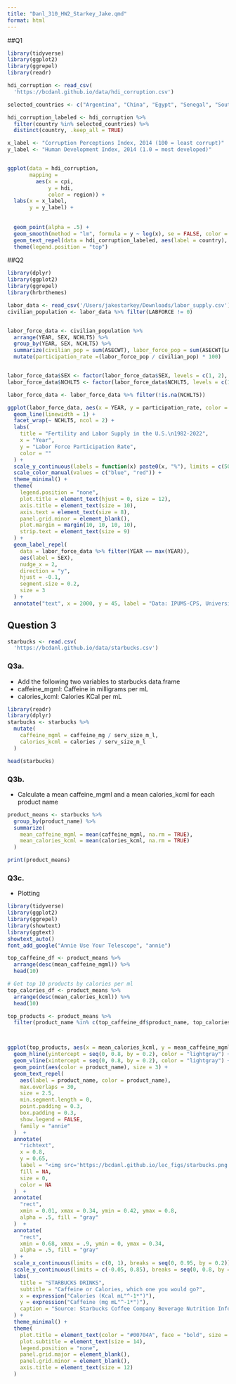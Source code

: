 ```yaml
---
title: "Danl_310_HW2_Starkey_Jake.qmd"
format: html
---
```

##Q1
```r
library(tidyverse)
library(ggplot2)
library(ggrepel)
library(readr)

hdi_corruption <- read_csv(
  'https://bcdanl.github.io/data/hdi_corruption.csv')

selected_countries <- c("Argentina", "China", "Egypt", "Senegal", "South Africa", "Greece", "United States", "Germany", "Singapore", "Norway")

hdi_corruption_labeled <- hdi_corruption %>% 
  filter(country %in% selected_countries) %>% 
  distinct(country, .keep_all = TRUE)

x_label <- "Corruption Perceptions Index, 2014 (100 = least corrupt)"
y_label <- "Human Development Index, 2014 (1.0 = most developed)"


ggplot(data = hdi_corruption,
       mapping = 
         aes(x = cpi, 
             y = hdi, 
             color = region)) +
  labs(x = x_label,
       y = y_label) +
  
  
  geom_point(alpha = .5) +
  geom_smooth(method = "lm", formula = y ~ log(x), se = FALSE, color = "blue") +
  geom_text_repel(data = hdi_corruption_labeled, aes(label = country), color = "black", size = 3, max.overlaps = Inf, segment.color = "black", box.padding = .75, point.padding = .75)  +
  theme(legend.position = "top")
```
##Q2
```r
library(dplyr)
library(ggplot2)
library(ggrepel)
library(hrbrthemes) 

labor_data <- read_csv('/Users/jakestarkey/Downloads/labor_supply.csv')
civilian_population <- labor_data %>% filter(LABFORCE != 0)


labor_force_data <- civilian_population %>% 
  arrange(YEAR, SEX, NCHLT5) %>% 
  group_by(YEAR, SEX, NCHLT5) %>% 
  summarize(civilian_pop = sum(ASECWT), labor_force_pop = sum(ASECWT[LABFORCE == 2])) %>% 
  mutate(participation_rate =(labor_force_pop / civilian_pop) * 100)


labor_force_data$SEX <- factor(labor_force_data$SEX, levels = c(1, 2), labels = c("Male", "Female"))
labor_force_data$NCHLT5 <- factor(labor_force_data$NCHLT5, levels = c(1, 0), labels = c("Having Children Under Age 5 in Household","No Child Under Age 5 in Household"))

labor_force_data <- labor_force_data %>% filter(!is.na(NCHLT5))

```

```r
ggplot(labor_force_data, aes(x = YEAR, y = participation_rate, color = SEX)) +
  geom_line(linewidth = 1) +
  facet_wrap(~ NCHLT5, ncol = 2) +
  labs(
    title = "Fertility and Labor Supply in the U.S.\n1982-2022",
    x = "Year",
    y = "Labor Force Participation Rate",
    color = ""
  ) +
  scale_y_continuous(labels = function(x) paste0(x, "%"), limits = c(50, 100), breaks = seq(50, 100, 10)) +
  scale_color_manual(values = c("blue", "red")) +
  theme_minimal() +
  theme(
    legend.position = "none",
    plot.title = element_text(hjust = 0, size = 12), 
    axis.title = element_text(size = 10), 
    axis.text = element_text(size = 8), 
    panel.grid.minor = element_blank(),
    plot.margin = margin(10, 10, 10, 10), 
    strip.text = element_text(size = 9) 
  ) +
  geom_label_repel(
    data = labor_force_data %>% filter(YEAR == max(YEAR)),
    aes(label = SEX),
    nudge_x = 2,
    direction = "y",
    hjust = -0.1,
    segment.size = 0.2,
    size = 3 
  ) +
  annotate("text", x = 2000, y = 45, label = "Data: IPUMS-CPS, University of Minnesota, www.ipums.org.", size = 2.5) # Adjust annotate size
```

## Question 3

```r
starbucks <- read.csv(
  'https://bcdanl.github.io/data/starbucks.csv')
```

### Q3a.

-   Add the following two variables to starbucks data.frame
-   caffeine_mgml: Caffeine in milligrams per mL
-   calories_kcml: Calories KCal per mL

```r
library(readr)
library(dplyr)
starbucks <- starbucks %>%
  mutate(
    caffeine_mgml = caffeine_mg / serv_size_m_l,
    calories_kcml = calories / serv_size_m_l
  )

head(starbucks)
```

### Q3b.

-   Calculate a mean caffeine_mgml and a mean calories_kcml for each product name

```r
product_means <- starbucks %>%
  group_by(product_name) %>%
  summarize(
    mean_caffeine_mgml = mean(caffeine_mgml, na.rm = TRUE),
    mean_calories_kcml = mean(calories_kcml, na.rm = TRUE)
  )

print(product_means)
```

### Q3c.

-   Plotting

```r
library(tidyverse)
library(ggplot2)
library(ggrepel)
library(showtext)
library(ggtext)
showtext_auto()
font_add_google("Annie Use Your Telescope", "annie")

top_caffeine_df <- product_means %>%
  arrange(desc(mean_caffeine_mgml)) %>%
  head(10)

# Get top 10 products by calories per ml
top_calories_df <- product_means %>%
  arrange(desc(mean_calories_kcml)) %>%
  head(10)

top_products <- product_means %>%
  filter(product_name %in% c(top_caffeine_df$product_name, top_calories_df$product_name))



ggplot(top_products, aes(x = mean_calories_kcml, y = mean_caffeine_mgml)) +
  geom_hline(yintercept = seq(0, 0.8, by = 0.2), color = "lightgray") +
  geom_vline(xintercept = seq(0, 0.8, by = 0.2), color = "lightgray") +
  geom_point(aes(color = product_name), size = 3) +
  geom_text_repel(
    aes(label = product_name, color = product_name),
    max.overlaps = 30,
    size = 2.5,
    min.segment.length = 0,
    point.padding = 0.3,  
    box.padding = 0.3,    
    show.legend = FALSE,
    family = "annie"
  )  +
  annotate(
    "richtext",
    x = 0.8,             
    y = 0.65,             
    label = "<img src='https://bcdanl.github.io/lec_figs/starbucks.png' width='70'/>", 
    fill = NA,
    size = 0,          
    color = NA
  )  +
  annotate(
    "rect",
    xmin = 0.01, xmax = 0.34, ymin = 0.42, ymax = 0.8,
    alpha = .5, fill = "gray"
  )  +
  annotate(
    "rect",
    xmin = 0.68, xmax = .9, ymin = 0, ymax = 0.34,
    alpha = .5, fill = "gray"
  ) +
  scale_x_continuous(limits = c(0, 1), breaks = seq(0, 0.95, by = 0.2)) +
  scale_y_continuous(limits = c(-0.05, 0.85), breaks = seq(0, 0.8, by = 0.2)) +
  labs(
    title = "STARBUCKS DRINKS",
    subtitle = "Caffeine or Calories, which one you would go?",
    x = expression("Calories (Kcal mL"^-1*")"),
    y = expression("Caffeine (mg mL"^-1*")"),
    caption = "Source: Starbucks Coffee Company Beverage Nutrition Information"
  ) +
  theme_minimal() +
  theme(
    plot.title = element_text(color = "#00704A", face = "bold", size = 22),
    plot.subtitle = element_text(size = 14),
    legend.position = "none",
    panel.grid.major = element_blank(),
    panel.grid.minor = element_blank(),
    axis.title = element_text(size = 12)
  )
```


